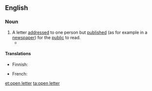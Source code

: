 ==English==

===Noun===
{{en-noun|sg=[[open]] [[letter]]}}

# A letter [[address]]ed to one person but [[published]] (as for example in a [[newspaper]]) for the [[public]] to read.
#*{{quote-news
|year=2011
|date=December 14
|author=Angelique Chrisafis
|title=Rachida Dati accuses French PM of sexism and elitism
|work=Guardian
|url=http://www.guardian.co.uk/world/2011/dec/14/rachida-dati-french-sexism-elitism
|page=
|passage=For months, Dati warned she would refuse to stand aside. Now she has stunned the political class with an '''open letter''' to Fillon in Le Monde, a scathing character assassination accusing him of the "lone ambition" of a disillusioned political elite, of doing politics in a way that "never favoured women" and stopping ethnic-minority candidates from progressing at elections. She said he was committing "a sad mistake" in trying to run in Paris.}}

====Translations====
{{trans-top|published letter}}
* Finnish: {{t|fi|avoin kirje}}
{{trans-mid}}
* French: {{t|fr|lettre ouverte|f}}
{{trans-bottom}}

[[et:open letter]]
[[ta:open letter]]